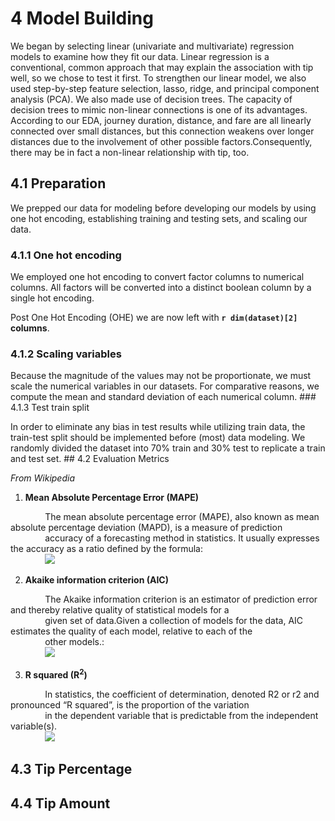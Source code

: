 # 4 Model Building

We began by selecting linear (univariate and multivariate) regression models to examine how they fit our data. Linear regression is a conventional, common approach that may explain the association with tip well, so we chose to test it first. To strengthen our linear model, we also used step-by-step feature selection, lasso, ridge, and principal component analysis (PCA). We also made use of decision trees. The capacity of decision trees to mimic non-linear connections is one of its advantages. According to our EDA, journey duration, distance, and fare are all linearly connected over small distances, but this connection weakens over longer distances due to the involvement of other possible factors.Consequently, there may be in fact a non-linear relationship with tip, too.

## 4.1 Preparation

We prepped our data for modeling before developing our models by using one hot encoding, establishing training and testing sets, and scaling our data.

### 4.1.1 One hot encoding 

We employed one hot encoding to convert factor columns to numerical columns. All factors will be converted into a distinct boolean column by a single hot encoding.

Post One Hot Encoding (OHE) we are now left with **`r dim(dataset)[2]` columns**. 

### 4.1.2 Scaling variables

Because the magnitude of the values may not be proportionate, we must scale the numerical variables in our datasets. For comparative reasons, we compute the mean and standard deviation of each numerical column.
### 4.1.3 Test train split

In order to eliminate any bias in test results while utilizing train data, the train-test split should be implemented before (most) data modeling. We randomly divided the dataset into 70% train and 30% test to replicate a train and test set.
## 4.2 Evaluation Metrics

*From Wikipedia*

1. **Mean Absolute Percentage Error (MAPE)**

|               The mean absolute percentage error (MAPE), also known as mean absolute percentage deviation (MAPD), is a measure of prediction 
|               accuracy of a forecasting method in statistics. It usually expresses the accuracy as a ratio defined by the formula:

|               \n![](Mape.svg)

2. **Akaike information criterion (AIC)**

|               The Akaike information criterion is an estimator of prediction error and thereby relative quality of statistical models for a 
|               given set of data.Given a collection of models for the data, AIC estimates the quality of each model, relative to each of the  
|               other models.:

|               \n![](AIC.svg)

3. **R squared (R^2^)**

|               In statistics, the coefficient of determination, denoted R2 or r2 and pronounced "R squared", is the proportion of the variation 
|               in the dependent variable that is predictable from the independent variable(s).

|               \n![](R-squared.svg)
## 4.3 Tip Percentage
## 4.4 Tip Amount
